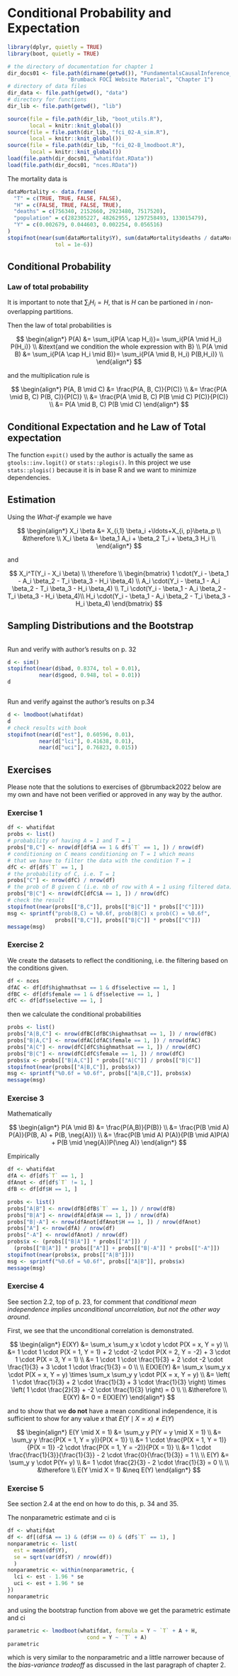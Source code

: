# Conditional Probability and Expectation {#probability}

```r
library(dplyr, quietly = TRUE)
library(boot, quietly = TRUE)
```


```r
# the directory of documentation for chapter 1
dir_docs01 <- file.path(dirname(getwd()), "FundamentalsCausalInference_docs",
                   "Brumback FOCI Website Material", "Chapter 1")
# directory of data files
dir_data <- file.path(getwd(), "data")
# directory for functions
dir_lib <- file.path(getwd(), "lib")
```


```r
source(file = file.path(dir_lib, "boot_utils.R"), 
       local = knitr::knit_global())
source(file = file.path(dir_lib, "fci_02-A_sim.R"), 
       local = knitr::knit_global())
source(file = file.path(dir_lib, "fci_02-B_lmodboot.R"), 
       local = knitr::knit_global())
load(file.path(dir_docs01, "whatifdat.RData"))
load(file.path(dir_docs01, "nces.RData"))
```



The mortality data is

```r
dataMortality <- data.frame(
  "T" = c(TRUE, TRUE, FALSE, FALSE),
  "H" = c(FALSE, TRUE, FALSE, TRUE),
  "deaths" = c(756340, 2152660, 2923480, 7517520),
  "population" = c(282305227, 48262955, 1297258493, 133015479),
  "Y" = c(0.002679, 0.044603, 0.002254, 0.056516)
)
stopifnot(near(sum(dataMortality$Y), sum(dataMortality$deaths / dataMortality$population), 
               tol = 1e-6))
```



## Conditional Probability


### Law of total probability

It is important to note that $\sum_i{H_i} = H$, that is $H$ can be partioned 
in $i$ non-overlapping partitions.

Then the law of total probabilities is

$$
\begin{align*}
P(A) &= \sum_i{P(A \cap H_i)}= \sum_i{P(A \mid H_i) P(H_i)} \\
&\text{and we condition the whole expression with B} \\
P(A \mid B) &= \sum_i{P(A \cap H_i \mid B)}= \sum_i{P(A \mid B, H_i) P(B,H_i)} \\
\end{align*}
$$

and the multiplication rule is


$$
\begin{align*}
P(A, B \mid C) &= \frac{P(A, B, C)}{P(C)} \\
&= \frac{P(A \mid B, C) P(B, C)}{P(C)} \\
&= \frac{P(A \mid B, C) P(B \mid C) P(C)}{P(C)} \\
&= P(A \mid B, C) P(B \mid C)
\end{align*}
$$



## Conditional Expectation and he Law of Total expectation

The function `expit()` used by the author is actually the same as
`gtools::inv.logit()` or `stats::plogis()`. In this project we use
`stats::plogis()` because it is in base R and we want to minimize
dependencies.

## Estimation

Using the *What-if* example we have

$$
\begin{align*}
X_i \beta &= X_{i,1} \beta_i +\ldots+X_{i, p}\beta_p \\
&\therefore \\
X_i \beta &= \beta_1 A_i + \beta_2 T_i + \beta_3 H_i \\
\end{align*}
$$

and 

$$
X_i^T(Y_i - X_i \beta) \\
\therefore \\
\begin{bmatrix}
1 \cdot(Y_i - \beta_1 - A_i \beta_2 - T_i \beta_3 - H_i \beta_4) \\
A_i \cdot(Y_i - \beta_1 - A_i \beta_2 - T_i \beta_3 - H_i \beta_4) \\
T_i \cdot(Y_i - \beta_1 - A_i \beta_2 - T_i \beta_3 - H_i \beta_4)\\
H_i \cdot(Y_i - \beta_1 - A_i \beta_2 - T_i \beta_3 - H_i \beta_4)
\end{bmatrix}
$$



## Sampling Distributions and the Bootstrap


```r

```


Run and verify with author's results on p. 32


```r
d <- sim()
stopifnot(near(d$bad, 0.8374, tol = 0.01), 
          near(d$good, 0.948, tol = 0.01))
d
```


```r

```


Run and verify against the author's results on p.34

```r
d <- lmodboot(whatifdat)
d
# check results with book
stopifnot(near(d["est"], 0.60596, 0.01),
          near(d["lci"], 0.41638, 0.01),
          near(d["uci"], 0.76823, 0.015))
```


## Exercises

Please note that the solutions to exercises of @brumback2022 below are my own 
and have not been verified or approved in any way by the author.

### Exercise 1

```r
df <- whatifdat
probs <- list()
# probability of having A = 1 and T = 1
probs["B,C"] <- nrow(df[df$A == 1 & df$`T` == 1, ]) / nrow(df)
# conditioning on C means conditioning on T = 1 which means
# that we have to filter the data with the condition T = 1
dfC <- df[df$`T` == 1, ]
# the probability of C, i.e. T = 1
probs["C"] <- nrow(dfC) / nrow(df)
# the prob of B given C (i.e. nb of row with A = 1 using filtered data)
probs["B|C"] <- nrow(dfC[dfC$A == 1, ]) / nrow(dfC)
# check the result
stopifnot(near(probs[["B,C"]], probs[["B|C"]] * probs[["C"]]))
msg <- sprintf("prob(B,C) = %0.6f, prob(B|C) x prob(C) = %0.6f",
               probs[["B,C"]], probs[["B|C"]] * probs[["C"]])
message(msg)
```




### Exercise 2


We create the datasets to reflect the conditioning, i.e. the filtering based
on the conditions given.

```r
df <- nces
dfAC <- df[df$highmathsat == 1 & df$selective == 1, ]
dfBC <- df[df$female == 1 & df$selective == 1, ]
dfC <- df[df$selective == 1, ]
```

then we calculate the conditional probabilities

```r
probs <- list()
probs["A|B,C"] <- nrow(dfBC[dfBC$highmathsat == 1, ]) / nrow(dfBC)
probs["B|A,C"] <- nrow(dfAC[dfAC$female == 1, ]) / nrow(dfAC)
probs["A|C"] <- nrow(dfC[dfC$highmathsat == 1, ]) / nrow(dfC)
probs["B|C"] <- nrow(dfC[dfC$female == 1, ]) / nrow(dfC)
probs$x <- probs[["B|A,C"]] * probs[["A|C"]] / probs[["B|C"]]
stopifnot(near(probs[["A|B,C"]], probs$x))
msg <- sprintf("%0.6f = %0.6f", probs[["A|B,C"]], probs$x)
message(msg)
```

### Exercise 3

Mathematically

$$
\begin{align*}
P(A \mid B) &= \frac{P(A,B)}{P(B)} \\
&= \frac{P(B \mid A) P(A)}{P(B, A) + P(B, \neg{A})} \\
&= \frac{P(B \mid A) P(A)}{P(B \mid A)P(A) + P(B \mid \neg{A})P(\neg A)}
\end{align*}
$$

Empirically

```r
df <- whatifdat
dfA <- df[df$`T` == 1, ]
dfAnot <- df[df$`T` != 1, ]
dfB <- df[df$H == 1, ]
```


```r
probs <- list()
probs["A|B"] <- nrow(dfB[dfB$`T` == 1, ]) / nrow(dfB)
probs["B|A"] <- nrow(dfA[dfA$H == 1, ]) / nrow(dfA)
probs["B|-A"] <- nrow(dfAnot[dfAnot$H == 1, ]) / nrow(dfAnot)
probs["A"] <- nrow(dfA) / nrow(df)
probs["-A"] <- nrow(dfAnot) / nrow(df)
probs$x <- (probs[["B|A"]] * probs[["A"]]) /
  (probs[["B|A"]] * probs[["A"]] + probs[["B|-A"]] * probs[["-A"]])
stopifnot(near(probs$x, probs[["A|B"]]))
msg <- sprintf("%0.6f = %0.6f", probs[["A|B"]], probs$x)
message(msg)
```

### Exercise 4

See section 2.2, top of p. 23, for comment that *conditional mean independence
implies unconditional uncorrelation, but not the other way around*.

First, we see that the unconditional correlation is demonstrated.

$$
\begin{align*}
E(XY) &= \sum_x \sum_y x \cdot y \cdot P(X = x, Y = y) \\
&= 1 \cdot 1 \cdot P(X = 1, Y = 1) + 2 \cdot -2 \cdot P(X = 2, Y = -2) + 3 \cdot 1 \cdot P(X = 3, Y = 1) \\
&= 1 \cdot 1 \cdot \frac{1}{3} + 2 \cdot -2 \cdot \frac{1}{3} + 3 \cdot 1 \cdot \frac{1}{3} = 0 \\ \\
E(X)E(Y) &= \sum_x \sum_y x \cdot P(X = x, Y = y) \times \sum_x \sum_y y \cdot P(X = x, Y = y) \\
&= \left( 1 \cdot \frac{1}{3} + 2 \cdot \frac{1}{3} + 3 \cdot \frac{1}{3} \right) \times
 \left( 1 \cdot \frac{2}{3} + -2 \cdot \frac{1}{3} \right) = 0 \\ \\
&\therefore \\
E(XY) &= 0 = E(X)E(Y)
\end{align*}
$$

and to show that we **do not** have a mean conditional independence, it is 
sufficient to show for any value $x$ that $E(Y \mid X = x) \neq E(Y)$

$$
\begin{align*}
E(Y \mid X = 1) &= \sum_y y P(Y = y \mid X = 1) \\
 &= \sum_y y \frac{P(X = 1, Y = y)}{P(X = 1)} \\
 &= 1 \cdot \frac{P(X = 1, Y = 1)}{P(X = 1)} -2 \cdot \frac{P(X = 1, Y = -2)}{P(X = 1)} \\
 &= 1 \cdot \frac{\frac{1}{3}}{\frac{1}{3}} - 2 \cdot \frac{0}{\frac{1}{3}} = 1 \\ \\
E(Y) &= \sum_y y  \cdot P(Y= y) \\
 &= 1 \cdot \frac{2}{3} - 2 \cdot \frac{1}{3} = 0 \\ \\
&\therefore \\
E(Y \mid X = 1) &\neq E(Y)
\end{align*}
$$

### Exercise 5

See section 2.4 at the end on how to do this, p. 34 and 35.

The nonparametric estimate and ci is


```r
df <- whatifdat
df <- df[(df$A == 1) & (df$H == 0) & (df$`T` == 1), ]
nonparametric <- list(
  est = mean(df$Y),
  se = sqrt(var(df$Y) / nrow(df))
  )
nonparametric <- within(nonparametric, {
  lci <- est - 1.96 * se
  uci <- est + 1.96 * se
})
nonparametric
```

and using the bootstrap function from above we get the parametric estimate and 
ci


```r
parametric <- lmodboot(whatifdat, formula = Y ~ `T` + A + H, 
                         cond = Y ~ `T` + A)
parametric
```

which is very similar to the nonparametric and a little narrower because of the 
*bias-variance tradeoff* as discussed in the last paragraph of chapter 2.
